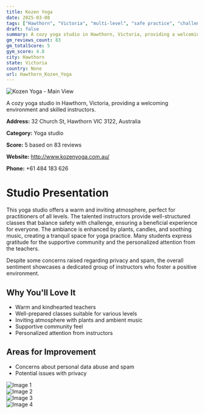```yaml
---
title: Kozen Yoga
date: 2025-03-08
tags: ["Hawthorn", "Victoria", "multi-level", "safe practice", "challenging", "atmosphere", "community", "Hawthorn"]  
draft: false
summary: A cozy yoga studio in Hawthorn, Victoria, providing a welcoming environment and skilled instructors.
gm_reviews_count: 83
gm_totalScore: 5
gym_score: 4.8
city: Hawthorn
state: Victoria
country: None
url: Hawthorn_Kozen_Yoga
---
```


<div className="aspect-[16/9] relative my-8">
  <img 
    src="https://lh5.googleusercontent.com/p/AF1QipP_0qo8HsunZi1Aehh0lTrq9r_xb6n53AvhAiij=w1920-h1080-k-no"
    alt="Kozen Yoga - Main View"
    className="object-cover absolute inset-0 w-full h-full rounded-lg"
  />
</div>

A cozy yoga studio in Hawthorn, Victoria, providing a welcoming environment and skilled instructors.

**Address:** 32 Church St, Hawthorn VIC 3122, Australia

**Category:** Yoga studio

**Score:** 5 based on 83 reviews

**Website:** http://www.kozenyoga.com.au/

**Phone:** +61 484 183 626

# Studio Presentation

This yoga studio offers a warm and inviting atmosphere, perfect for practitioners of all levels. The talented instructors provide well-structured classes that balance safety with challenge, ensuring a beneficial experience for everyone. The ambiance is enhanced by plants, candles, and soothing music, creating a tranquil space for yoga practice. Many students express gratitude for the supportive community and the personalized attention from the teachers.

Despite some concerns raised regarding privacy and spam, the overall sentiment showcases a dedicated group of instructors who foster a positive environment.

## Why You'll Love It

- Warm and kindhearted teachers
- Well-prepared classes suitable for various levels
- Inviting atmosphere with plants and ambient music
- Supportive community feel
- Personalized attention from instructors

## Areas for Improvement

- Concerns about personal data abuse and spam
- Potential issues with privacy

<div className="grid grid-cols-1 xl:grid-cols-2 gap-4 my-8">
<div className="aspect-[4/3] relative"><img src="https://lh5.googleusercontent.com/p/AF1QipPjt6VZeSf_GJMQrc4WcdLzhpvlKKPyAQ1O7Zxs=w1920-h1080-k-no" alt="Image 1" className="object-cover absolute inset-0 w-full h-full rounded-lg" /></div>
<div className="aspect-[4/3] relative"><img src="https://lh5.googleusercontent.com/p/AF1QipNYyGiD_bHJgfdKdQNS8-pvKJ2wxfoJGVp30_YW=w1920-h1080-k-no" alt="Image 2" className="object-cover absolute inset-0 w-full h-full rounded-lg" /></div>
<div className="aspect-[4/3] relative"><img src="https://lh5.googleusercontent.com/p/AF1QipPQVRrWIwMrZePKhRNtVQhHqRlf2gurFngNoQQN=w1920-h1080-k-no" alt="Image 3" className="object-cover absolute inset-0 w-full h-full rounded-lg" /></div>
<div className="aspect-[4/3] relative"><img src="https://lh5.googleusercontent.com/p/AF1QipM2ApanwKIyhuI1XoXSOi1ykpJk6xOVwxQC15fQ=w1920-h1080-k-no" alt="Image 4" className="object-cover absolute inset-0 w-full h-full rounded-lg" /></div>
</div>